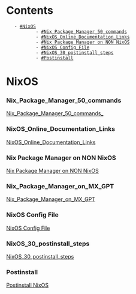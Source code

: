 = Contents =
    - [[#NixOS]]
            - [[#Nix_Package_Manager_50_commands]]
            - [[#NixOS_Online_Documentation_Links]]
            - [[#Nix Package Manager on NON NixOS]]
            - [[#NixOS Config File]]
            - [[#NixOS_30_postinstall_steps]]
            - [[#Postinstall]]

= NixOS =


===Nix_Package_Manager_50_commands===
[[Nix_Package_Manager_50_commands_]]
=== NixOS_Online_Documentation_Links ===
[[NixOS_Online_Documentation_Links]]
=== Nix Package Manager on NON NixOS ===
[[Nix Package Manager on NON NixOS]]
=== Nix_Package_Manager_on_MX_GPT ===
[[Nix_Package_Manager_on_MX_GPT]]

=== NixOS Config File ===
[[NixOS Config File ]]
=== NixOS_30_postinstall_steps ===
[[NixOS_30_postinstall_steps]]
=== Postinstall ===
[[Postinstall NixOS]]
